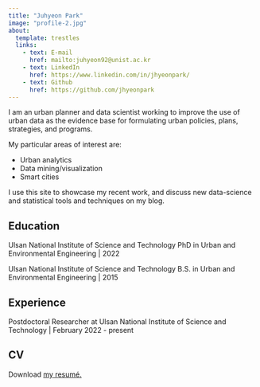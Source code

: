 ```yaml
---
title: "Juhyeon Park"
image: "profile-2.jpg"
about:
  template: trestles
  links:
    - text: E-mail
      href: mailto:juhyeon92@unist.ac.kr
    - text: LinkedIn
      href: https://www.linkedin.com/in/jhyeonpark/
    - text: Github
      href: https://github.com/jhyeonpark
---
```


::: {#hero-heading}
I am an urban planner and data scientist working to improve the use of urban data as the evidence base for formulating urban policies, plans, strategies, and programs.

My particular areas of interest are:

-   Urban analytics
-   Data mining/visualization
-   Smart cities

I use this site to showcase my recent work, and discuss new data-science and statistical tools and techniques on my blog.

## Education

Ulsan National Institute of Science and Technology PhD in Urban and Environmental Engineering \| 2022

Ulsan National Institute of Science and Technology B.S. in Urban and Environmental Engineering \| 2015

## Experience

Postdoctoral Researcher at Ulsan National Institute of Science and Technology \| February 2022 - present

## CV

Download [my resumé.](cv_jhyeon_v2.pdf)
:::
